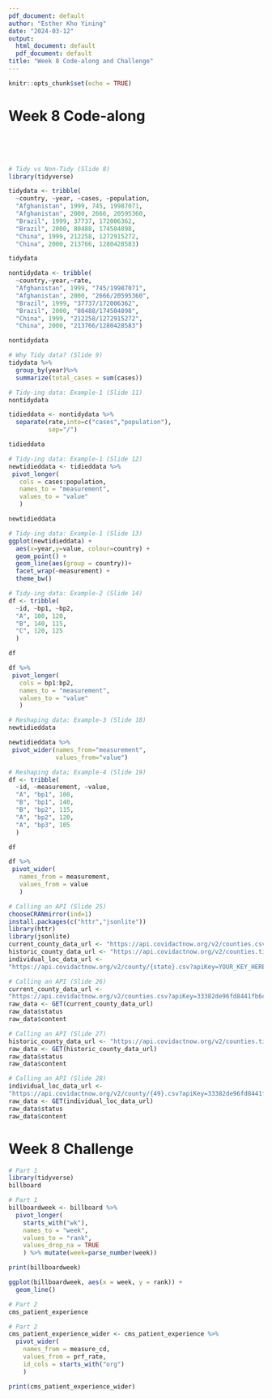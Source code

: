 ```yaml
---
pdf_document: default
author: "Esther Kho Yining"
date: "2024-03-12"
output:
  html_document: default
  pdf_document: default
title: "Week 8 Code-along and Challenge"
---
```


```r
knitr::opts_chunk$set(echo = TRUE)
```

# Week 8 Code-along
<br>

<br>

```r
# Tidy vs Non-Tidy (Slide 8) 
library(tidyverse)

tidydata <- tribble(
  ~country, ~year, ~cases, ~population,
  "Afghanistan", 1999, 745, 19987071,
  "Afghanistan", 2000, 2666, 20595360,
  "Brazil", 1999, 37737, 172006362,
  "Brazil", 2000, 80488, 174504898,
  "China", 1999, 212258, 1272915272,
  "China", 2000, 213766, 1280428583)

tidydata

nontidydata <- tribble(
  ~country,~year,~rate, 
  "Afghanistan", 1999, "745/19987071", 
  "Afghanistan", 2000, "2666/20595360", 
  "Brazil", 1999, "37737/172006362", 
  "Brazil", 2000, "80488/174504898", 
  "China", 1999, "212258/1272915272",
  "China", 2000, "213766/1280428583")

nontidydata
```

```r
# Why Tidy data? (Slide 9)
tidydata %>%
  group_by(year)%>%
  summarize(total_cases = sum(cases))
```

```r
# Tidy-ing data: Example-1 (Slide 11) 
nontidydata

tidieddata <- nontidydata %>% 
  separate(rate,into=c("cases","population"),
           sep="/")

tidieddata
```

```r
# Tidy-ing data: Example-1 (Slide 12) 
newtidieddata <- tidieddata %>%
 pivot_longer(
   cols = cases:population,
   names_to = "measurement",
   values_to = "value"
   )

newtidieddata
```

```r
# Tidy-ing data: Example-1 (Slide 13) 
ggplot(newtidieddata) +
  aes(x=year,y=value, colour=country) +
  geom_point() +
  geom_line(aes(group = country))+
  facet_wrap(~measurement) +
  theme_bw()
```

```r
# Tidy-ing data: Example-2 (Slide 14) 
df <- tribble(
  ~id, ~bp1, ~bp2,
  "A", 100, 120,
  "B", 140, 115,
  "C", 120, 125
  )

df

df %>%
 pivot_longer(
   cols = bp1:bp2,
   names_to = "measurement",
   values_to = "value"
   )
```

```r
# Reshaping data: Example-3 (Slide 18) 
newtidieddata

newtidieddata %>% 
 pivot_wider(names_from="measurement",
             values_from="value")
```

```r
# Reshaping data; Example-4 (Slide 19) 
df <- tribble(
  ~id, ~measurement, ~value,
  "A", "bp1", 100,
  "B", "bp1", 140,
  "B", "bp2", 115, 
  "A", "bp2", 120,
  "A", "bp3", 105
  )

df

df %>% 
 pivot_wider(
   names_from = measurement,
   values_from = value
   )
```

```r
# Calling an API (Slide 25)
chooseCRANmirror(ind=1)
install.packages(c("httr","jsonlite"))
library(httr)
library(jsonlite)
current_county_data_url <- "https://api.covidactnow.org/v2/counties.csv?apiKey=YOUR_KEY_HERE"
historic_county_data_url <- "https://api.covidactnow.org/v2/counties.timeseries.csv?apiKey=YOUR_KEY_HERE"
individual_loc_data_url <-
"https://api.covidactnow.org/v2/county/{state}.csv?apiKey=YOUR_KEY_HERE"
```
```r
# Calling an API (Slide 26)
current_county_data_url <-
"https://api.covidactnow.org/v2/counties.csv?apiKey=33382de96fd8441fb6c"
raw_data <- GET(current_county_data_url)
raw_data$status
raw_data$content
```

```r
# Calling an API (Slide 27)
historic_county_data_url <- "https://api.covidactnow.org/v2/counties.timeseries.csv?apiKey=33382de96fd8441fb6c1eca82b3bd4ec"
raw_data <- GET(historic_county_data_url)
raw_data$status
raw_data$content
```

```r
# Calling an API (Slide 28)
individual_loc_data_url <-
"https://api.covidactnow.org/v2/county/{49}.csv?apiKey=33382de96fd8441fb6c1eca82b3bd4ec"
raw_data <- GET(individual_loc_data_url)
raw_data$status
raw_data$content
```

# Week 8 Challenge

```r
# Part 1
library(tidyverse)
billboard
```

```r
# Part 1
billboardweek <- billboard %>% 
  pivot_longer(
    starts_with("wk"),
    names_to = "week",
    values_to = "rank",
    values_drop_na = TRUE
    ) %>% mutate(week=parse_number(week))

print(billboardweek)

ggplot(billboardweek, aes(x = week, y = rank)) +
  geom_line()
```

```r
# Part 2
cms_patient_experience
```

```r
# Part 2
cms_patient_experience_wider <- cms_patient_experience %>%
  pivot_wider(
    names_from = measure_cd, 
    values_from = prf_rate, 
    id_cols = starts_with("org")
    )

print(cms_patient_experience_wider)
```